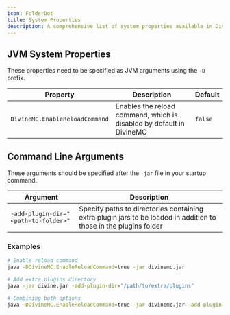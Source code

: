 ```yaml
---
icon: FolderDot
title: System Properties
description: A comprehensive list of system properties available in DivineMC, including their descriptions and default values.
---
```


## JVM System Properties

These properties need to be specified as JVM arguments using the `-D` prefix.

| Property | Description | Default |
|----------|-------------|---------|
| `DivineMC.EnableReloadCommand` | Enables the reload command, which is disabled by default in DivineMC | `false` |

## Command Line Arguments

These arguments should be specified after the `-jar` file in your startup command.

| Argument | Description |
|----------|-------------|
| `-add-plugin-dir="<path-to-folder>"` | Specify paths to directories containing extra plugin jars to be loaded in addition to those in the plugins folder |

### Examples

```bash
# Enable reload command
java -DDivineMC.EnableReloadCommand=true -jar divinemc.jar

# Add extra plugins directory
java -jar divine.jar -add-plugin-dir="/path/to/extra/plugins"

# Combining both options
java -DDivineMC.EnableReloadCommand=true -jar divinemc.jar -add-plugin-dir="/path/to/extra/plugins"
```

